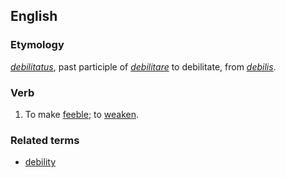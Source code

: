 ==English==

===Etymology===
{{L.}} ''[[debilitatus]]'', past participle of ''[[debilitare]]'' to debilitate, from ''[[debilis]]''.

===Verb===
{{en-infl-reg-vowel|debilitat|e}}
# To make [[feeble]]; to [[weaken]].

===Related terms===
*[[debility]]